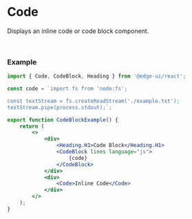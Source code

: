 
# Code

Displays an inline code or code block component.

<CodeBlockExample />

<br />

### Example

```jsx
import { Code, CodeBlock, Heading } from '@edge-ui/react';

const code = `import fs from 'node:fs';

const textStream = fs.createReadStream('./example.txt');
textStream.pipe(process.stdout);`;

export function CodeBlockExample() {
    return (
        <>
            <div>
                <Heading.H1>Code Block</Heading.H1>
                <CodeBlock lines language="js">
                    {code}
                </CodeBlock>
            </div>
            <div>
                <Code>Inline Code</Code>
            </div>
        </>
    );
}
```

